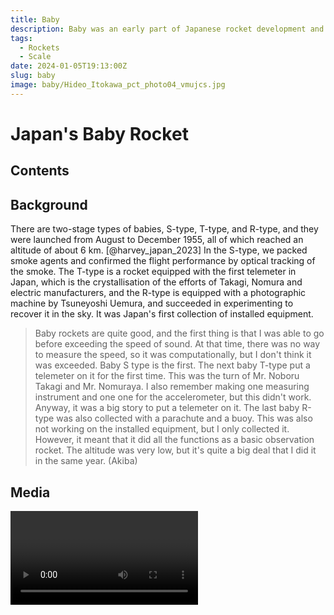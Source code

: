 ```yaml
---
title: Baby
description: Baby was an early part of Japanese rocket development and first flown in 1957 by Hideo Itokawa and team at Michikawa, Iwaki in Akita province in north-west Honshu island.
tags:
  - Rockets
  - Scale
date: 2024-01-05T19:13:00Z
slug: baby
image: baby/Hideo_Itokawa_pct_photo04_vmujcs.jpg
---
```

# Japan's Baby Rocket

## Contents

## Background

There are two-stage types of babies, S-type, T-type, and R-type, and they were launched from August to December 1955, all of which reached an altitude of about 6 km. [@harvey_japan_2023] In the S-type, we packed smoke agents and confirmed the flight performance by optical tracking of the smoke. The T-type is a rocket equipped with the first telemeter in Japan, which is the crystallisation of the efforts of Takagi, Nomura and electric manufacturers, and the R-type is equipped with a photographic machine by Tsuneyoshi Uemura, and succeeded in experimenting to recover it in the sky. It was Japan's first collection of installed equipment.

> Baby rockets are quite good, and the first thing is that I was able to go before exceeding the speed of sound. At that time, there was no way to measure the speed, so it was computationally, but I don't think it was exceeded. Baby S type is the first. The next baby T-type put a telemeter on it for the first time. This was the turn of Mr. Noboru Takagi and Mr. Nomuraya. I also remember making one measuring instrument and one one for the accelerometer, but this didn't work. Anyway, it was a big story to put a telemeter on it. The last baby R-type was also collected with a parachute and a buoy. This was also not working on the installed equipment, but I only collected it. However, it meant that it did all the functions as a basic observation rocket. The altitude was very low, but it's quite a big deal that I did it in the same year. (Akiba)

## Media

<Video id='hODYsZbVysM' />

<Gallery tags={['baby','project']} />

### Bibliography
